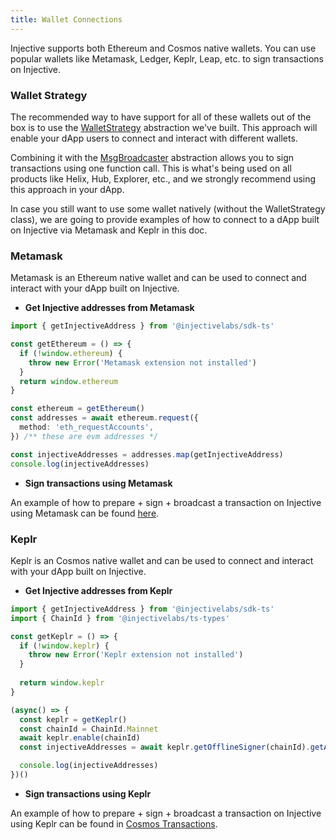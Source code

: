 ```yaml
---
title: Wallet Connections
---
```


Injective supports both Ethereum and Cosmos native wallets. You can use popular wallets like Metamask, Ledger, Keplr, Leap, etc. to sign transactions on Injective.

### Wallet Strategy

The recommended way to have support for all of these wallets out of the box is to use the [WalletStrategy](./strategy/) abstraction we've built. This approach will enable your dApp users to connect and interact with different wallets.

Combining it with the [MsgBroadcaster](../transactions/msgbroadcaster/) abstraction allows you to sign transactions using one function call. This is what's being used on all products like Helix, Hub, Explorer, etc., and we strongly recommend using this approach in your dApp.

In case you still want to use some wallet natively (without the WalletStrategy class), we are going to provide examples of how to connect to a dApp built on Injective via Metamask and Keplr in this doc.

### Metamask

Metamask is an Ethereum native wallet and can be used to connect and interact with your dApp built on Injective.

* **Get Injective addresses from Metamask**

```ts lines highlight={4-6,11-13}
import { getInjectiveAddress } from '@injectivelabs/sdk-ts'

const getEthereum = () => {
  if (!window.ethereum) {
    throw new Error('Metamask extension not installed')
  }
  return window.ethereum
}

const ethereum = getEthereum()
const addresses = await ethereum.request({
  method: 'eth_requestAccounts',
}) /** these are evm addresses */

const injectiveAddresses = addresses.map(getInjectiveAddress)
console.log(injectiveAddresses)
```

* **Sign transactions using Metamask**

An example of how to prepare + sign + broadcast a transaction on Injective using Metamask can be found [here](../transactions/ethereum/).

### Keplr

Keplr is an Cosmos native wallet and can be used to connect and interact with your dApp built on Injective.

* **Get Injective addresses from Keplr**

```ts lines
import { getInjectiveAddress } from '@injectivelabs/sdk-ts'
import { ChainId } from '@injectivelabs/ts-types'

const getKeplr = () => {
  if (!window.keplr) {
    throw new Error('Keplr extension not installed')
  }
  
  return window.keplr
}

(async() => {
  const keplr = getKeplr()
  const chainId = ChainId.Mainnet
  await keplr.enable(chainId)
  const injectiveAddresses = await keplr.getOfflineSigner(chainId).getAccounts()

  console.log(injectiveAddresses)
})()
```
* **Sign transactions using Keplr**

An example of how to prepare + sign + broadcast a transaction on Injective using Keplr can be found in [Cosmos Transactions](../transactions/cosmos/).
